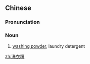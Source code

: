 ==Chinese==
{{zh-forms|type=21}}

===Pronunciation===
{{zh-pron
|m=xǐyīfěn
|c=sai2 ji1 fan2
|cat=n
}}

===Noun===
{{zh-noun}}

# [[washing powder]], laundry detergent

[[zh:洗衣粉]]